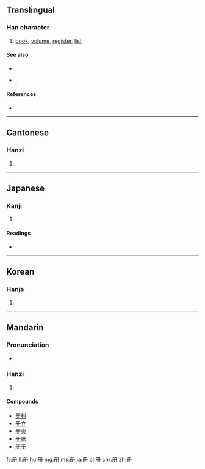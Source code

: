 {{also|冊}}
==Translingual==

===Han character===
{{Han char|rn=13|rad=冂|as=03|sn=5|four=|canj=月月一 (BBM)}}

# [[book]], [[volume]], [[register]], [[list]]

====See also====
* {{l|mul|sc=Hani|本}}
* {{l|mul|sc=Hant|書}}, {{l|mul|sc=Hans|书}}

====References====
* {{Han ref|kx=0129.051|dkj=01516|dj=0289.210|hdz=10099.080|uh=518C|ud=20876}}

----

==Cantonese==

===Hanzi===
{{yue-hanzi|jyut=caak3|y=chaak3|tra=冊}}

# {{defn|lang=yue|sort=冂03}}

----

==Japanese==

===Kanji===
{{ja-kanji|grade=|rs=冂03}}

# {{defn|lang=ja|sort=冂03}}

====Readings====
* {{ja-readings|on=[[さつ]] (satsu), [[さく]] (saku)|kun=[[ふみ]] (fumi)}}

----

==Korean==

===Hanja===
{{ko-hanja|hangeul=책|rv=chaek|mr=ch'aek}}

# {{defn|lang=ko|sort=冂03}}

----

==Mandarin==

===Pronunciation===
* {{audio|Zh-cè.ogg|Audio|lang=cmn}}

===Hanzi===
{{cmn-hanzi|tra=冊|pin=[[cè]] ([[ce4]])|wg=ts'e<sup>4</sup>}}

# {{defn|lang=cmn|sort=冂03}}

====Compounds====
* [[册封]]
* [[册立]]
* [[册页]]
* [[册账]]
* [[册子]]

[[fr:册]]
[[li:册]]
[[hu:册]]
[[mg:册]]
[[ms:册]]
[[ja:册]]
[[pl:册]]
[[chr:册]]
[[zh:册]]